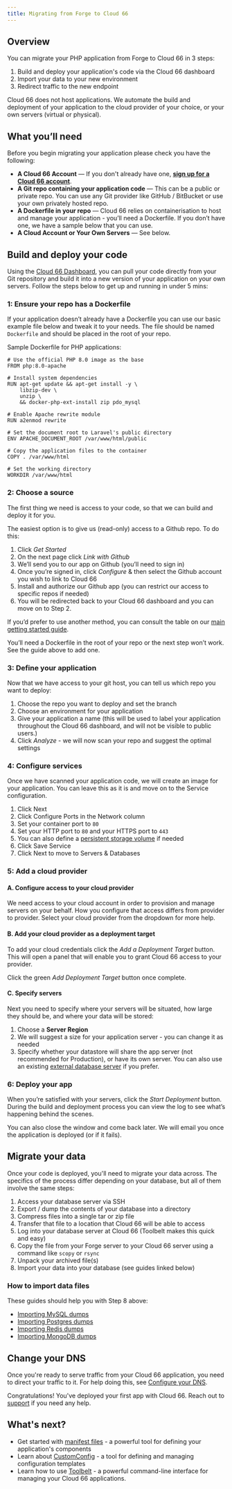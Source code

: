```yaml
---
title: Migrating from Forge to Cloud 66
---
```




## Overview

You can migrate your PHP application from Forge to Cloud 66 in 3 steps:

1. Build and deploy your application's code via the Cloud 66 dashboard
2. Import your data to your new environment
3. Redirect traffic to the new endpoint

<Callout type="info" title="Cloud 66 does not host apps">
Cloud 66 does not host applications. We automate the build and deployment of your application to the cloud provider of your choice, or your own servers (virtual or physical).
</Callout>


## What you’ll need

Before you begin migrating your application please check you have the following:

- **A Cloud 66 Account** — If you don't already have one, **[sign up for a Cloud 66 account](https://app.cloud66.com/users/sign_up)**.
- **A Git repo containing your application code** — This can be a public or private repo. You can use any Git provider like GitHub / BitBucket or use your own privately hosted repo.
- **A Dockerfile in your repo** — Cloud 66 relies on containerisation to host and manage your application - you’ll need a Dockerfile. If you don’t have one, we have a sample below that you can use.
- **A Cloud Account or Your Own Servers** — See below.

## Build and deploy your code

Using the [Cloud 66 Dashboard](https://app.cloud66.com/dashboard), you can pull your code directly from your Git repository and build it into a new version of your application on your own servers. Follow the steps below to get up and running in under 5 mins: 

### 1: Ensure your repo has a Dockerfile

If your application doesn’t already have a Dockerfile you can use our basic example file below and tweak it to your needs. The file should be named `Dockerfile`  and should be placed in the root of your repo. 

Sample Dockerfile for PHP applications:

```docker
# Use the official PHP 8.0 image as the base
FROM php:8.0-apache

# Install system dependencies
RUN apt-get update && apt-get install -y \
    libzip-dev \
    unzip \
    && docker-php-ext-install zip pdo_mysql

# Enable Apache rewrite module
RUN a2enmod rewrite

# Set the document root to Laravel's public directory
ENV APACHE_DOCUMENT_ROOT /var/www/html/public

# Copy the application files to the container
COPY . /var/www/html

# Set the working directory
WORKDIR /var/www/html

```

### 2: Choose a source

The first thing we need is access to your code, so that we can build and deploy it for you. 

The easiest option is to give us (read-only) access to a Github repo. To do this:

1. Click *Get Started*
2. On the next page click *Link with Github*
3. We’ll send you to our app on Github (you’ll need to sign in)
4. Once you’re signed in, click *Configure* & then select the Github account you wish to link to Cloud 66
5. Install and authorize our Github app (you can restrict our access to specific repos if needed)
6. You will be redirected back to your Cloud 66 dashboard and you can move on to Step 2.

If you’d prefer to use another method, you can consult the table on our [main getting started guide](/docs/getting-started/deploy-your-first-app#step-1-choose-a-source). 

<Callout type="info" title="Do you have a Dockerfile?">
You’ll need a Dockerfile in the root of your repo or the next step won’t work. See the guide above to add one.
</Callout>

### 3: Define your application

Now that we have access to your git host, you can tell us which repo you want to deploy:

1. Choose the repo you want to deploy and set the branch
2. Choose an environment for your application
3. Give your application a name (this will be used to label your application throughout the Cloud 66 dashboard, and will not be visible to public users.)
4. Click *Analyze* - we will now scan your repo and suggest the optimal settings

### 4: Configure services

Once we have scanned your application code, we will create an image for your application. You can leave this as it is and move on to the Service configuration. 

1. Click Next
2. Click Configure Ports in the Network column 
3. Set your container port to `80`
4. Set your HTTP port to `80` and your HTTPS port to `443`
5. You can also define a [persistent storage volume](/docs/build-and-config/service-storage) if needed
6. Click Save Service
7. Click Next to move to Servers & Databases

### 5: Add a cloud provider

#### A. Configure access to your cloud provider

We need access to your cloud account in order to provision and manage servers on your behalf. How you configure that access differs from provider to provider. Select your cloud provider from the dropdown for more help.

<CloudProviderOrOwnServerTabsPartial />

#### B. Add your cloud provider as a deployment target

To add your cloud credentials click the *Add a Deployment Target* button. This will open a panel that will enable you to grant Cloud 66 access to your provider.

Click the green *Add Deployment Target* button once complete.

#### C. Specify servers

Next you need to specify where your servers will be situated, how large they should be, and where your data will be stored:

1. Choose a **Server Region**
2. We will suggest a size for your application server - you can change it as needed
3. Specify whether your datastore will share the app server (not recommended for Production), or have its own server. You can also use an existing [external database server](/docs/databases/database-management#no-database-external) if you prefer.

### 6: Deploy your app

When you’re satisfied with your servers, click the *Start Deployment* button. During the build and deployment process you can view the log to see what’s happening behind the scenes.

You can also close the window and come back later. We will email you once the application is deployed (or if it fails).

## Migrate your data

Once your code is deployed, you'll need to migrate your data across. The specifics of the process differ depending on your database, but all of them involve the same steps:

1. Access your database server via SSH
2. Export / dump the contents of your database into a directory
3. Compress files into a single tar or zip file
4. Transfer that file to a location that Cloud 66 will be able to access
5. Log into your database server at Cloud 66 (Toolbelt makes this quick and easy)
6. Copy the file from your Forge server to your Cloud 66 server using a command like `scopy` or `rsync` 
7. Unpack your archived file(s)
8. Import your data into your database (see guides linked below)

### How to import data files

These guides should help you with Step 8 above:

- [Importing MySQL dumps](https://www.digitalocean.com/community/tutorials/how-to-import-and-export-databases-in-mysql-or-mariadb#step-2-mdash-importing-a-mysql-or-mariadb-database)
- [Importing Postgres dumps](https://gist.github.com/pierrejoubert73/85b3ce8b52e7f6dbce69e2636f68383f)
- [Importing Redis dumps](https://developer.redis.com/guides/import/)
- [Importing MongoDB dumps](https://www.mongodb.com/docs/database-tools/mongorestore/#syntax)

## Change your DNS

Once you're ready to serve traffic from your Cloud 66 application, you need to direct your traffic to it. For help doing this, see [Configure your DNS](https://help.cloud66.com/docs/networking/configure-dns).

Congratulations! You've deployed your first app with Cloud 66. Reach out to [support](https://app.cloud66.com/support_tickets/new) if you need any help.

## What's next?

* Get started with [manifest files](/docs/manifest/building-a-manifest-file#manifest-tutorial) - a powerful tool for defining your application's components
* Learn about [CustomConfig](/docs/custom-config/custom-config) - a tool for defining and managing configuration templates
* Learn how to use [Toolbelt](/docs/toolbelt/using-cloud66-toolbelt) - a powerful command-line interface for managing your Cloud 66 applications. 
